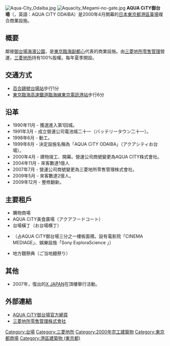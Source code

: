 {{商業設施
|名稱 = AQUA CiTY御台場
|原文名稱 = アクアシティお台場
|圖片 = Aquacity Odaiba.jpg
|圖片尺寸 = 300px
|運営母体 = [[三菱地所リテールマネジメント|三菱地所リテールマネジメント]]
|前身 = Battery Town21（計畫時）
|開業日 = 2000年4月1日
|店鋪數 = 約120店
|停車位數 = 900台
|最近車站 = [[台場站|台場站]]
|最近交流道 = [[台場出入口|台場]]、[[臨海副都心出入口|臨海副都心]]
|營業時間 = 11:00-23:00（部分營業至深夜）
|所在地郵遞區號 = 135-0091
|所在地 = [[東京都|東京都]][[港區_(東京都)|港區]][[台場_(東京都港區)|臺場]]1丁目7番1號
| 緯度度 = 35 | 緯度分 = 37 | 緯度秒 = 40.1 | N(北緯)及S(南緯) = N | 經度度 = 139 |經度分 = 46 | 經度秒 = 24.8 | E(東經)及W(西經) = E | 國家地區代碼 = JP
|格式 = 三菱地所
}}
[[File:Aqua-City_Odaiba.jpg|thumb]] 
[[File:Aquacity_Megami-no-gate.jpg|thumb]]
'''AQUA CiTY御台場'''（{{jpn|j=アクアシティお台場|hg=アクアシティおだいば}}，英語：AQUA CiTY ODAIBA）是2000年4月開幕的[[日本|日本]][[東京都|東京都]][[港區_(東京都)|港區]][[台場_(東京都港區)|臺場]]複合商業設施。

== 概要 ==
鄰接[[御台場海濱公園|御台場海濱公園]]，是[[東京臨海副都心|東京臨海副都心]]代表的商業設施。由[[三菱地所零售管理|三菱地所零售管理]]營運，[[三菱地所|三菱地所]]持有100%股權。每年夏季開設{{link-ja|JUMP SHOP|ジャンプショップ}}。

== 交通方式 ==
* [[百合鷗號|百合鷗號]][[台場站|台場站]]步行1分
* [[東京臨海高速鐵道臨海線|東京臨海高速鐵道臨海線]][[東京電訊港站|東京電訊港站]]步行6分

== 沿革 ==
* 1990年11月 - 獲選進入第1回{{link-ja|東京電訊港|東京テレポート}}城。
* 1991年3月 - 成立營運公司電池城二十一（バッテリータウン二十一）。
* 1998年6月 - 動工。
* 1999年8月 - 決定設施名稱為「AQUA CiTY ODAIBA」（アクアシティお台場）。
* 2000年4月 - 建物竣工、開幕。營運公司商號變更為AQUA CITY株式會社。
* 2004年11月 - 來客數達1億人
* 2007年7月 - 營運公司商號變更為三菱地所零售管理株式會社。
* 2009年5月 - 來客數達2億人。
* 2009年12月 - 整修翻新。

== 主要租戶 ==
* 購物商場
* AQUA CiTY美食廣場（アクアフードコート）
* 台場橫丁（お台場横丁）
* {{link-ja|Mediage|メディアージュ}}（占AQUA CiTY御台場三分之一樓板面積。設有電影院「CINEMA MEDIAGE」、娛樂設施「Sony ExploraScience 」）
* 地方麵祭典（ご当地麺祭り）

== 其他 ==
* 2007年，復出的[[X_JAPAN|X JAPAN]]在頂樓舉行活動。

== 外部連結 ==
{{Commons category|Aquacity Odaiba}}
* [https://www.aquacity.jp/ AQUA CiTY御台場官方網頁] {{Wayback|url=https://www.aquacity.jp/ |date=20220503101754 }}
* [http://www.mjretail.co.jp/ 三菱地所零售管理株式會社]{{Wayback|url=http://www.mjretail.co.jp/ |date=20141007082042 }}

{{東京臨海副都心景點}}

{{DEFAULTSORT:Aqua City Odaiba}}
[[Category:台場|Category:台場]]
[[Category:三菱地所|Category:三菱地所]]
[[Category:2000年完工建築物|Category:2000年完工建築物]]
[[Category:東京都商場|Category:東京都商場]]
[[Category:港區建築物_(東京都)|Category:港區建築物 (東京都)]]